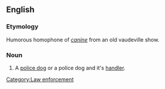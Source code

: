 ==English==

===Etymology===
Humorous homophone of ''[[canine]]'' from an old vaudeville show.

===Noun===
{{en-noun|sg=k-9 [[unit]]}}

# {{US}} A [[police dog]] or a police dog and it's [[handler]].

[[Category:Law enforcement]]